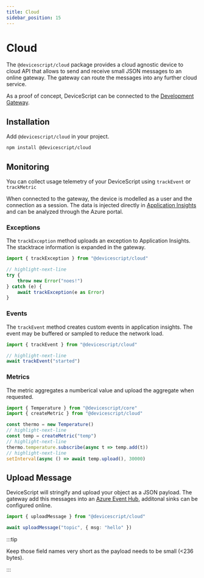 ```yaml
---
title: Cloud
sidebar_position: 15
---
```


# Cloud

The `@devicescript/cloud` package provides a cloud agnostic device to cloud API
that allows to send and receive small JSON messages to an online gateway.
The gateway can route the messages into any further cloud service.

As a proof of concept, DeviceScript can be connected to the [Development Gateway](/developer/cloud/gateway).

## Installation

Add `@devicescript/cloud` in your project.

```bash npm2yarn
npm install @devicescript/cloud
```

## Monitoring

You can collect usage telemetry of your DeviceScript using `trackEvent` or `trackMetric`

When connected to the gateway, the device is modelled as a user and the connection as a session.
The data is injected directly
in [Application Insights](https://learn.microsoft.com/en-us/azure/azure-monitor/app/app-insights-overview)
and can be analyzed through the Azure portal.

### Exceptions

The `trackException` method uploads an exception to Application Insights. The stacktrace information is expanded in the gateway.

```ts
import { trackException } from "@devicescript/cloud"

// highlight-next-line
try {
    throw new Error("noes!")
} catch (e) {
    await trackException(e as Error)
}
```

### Events

The `trackEvent` method creates custom events in application insights. The event may be buffered or sampled
to reduce the network load.

```ts
import { trackEvent } from "@devicescript/cloud"

// highlight-next-line
await trackEvent("started")
```

### Metrics

The metric aggregates a numberical value and upload the aggregate when requested.

```ts
import { Temperature } from "@devicescript/core"
import { createMetric } from "@devicescript/cloud"

const thermo = new Temperature()
// highlight-next-line
const temp = createMetric("temp")
// highlight-next-line
thermo.temperature.subscribe(async t => temp.add(t))
// highlight-next-line
setInterval(async () => await temp.upload(), 30000)
```

## Upload Message

DeviceScript will stringify and upload your object as a JSON payload. The gateway add this messages
into an [Azure Event Hub](https://azure.microsoft.com/en-us/products/event-hubs/), additonal sinks can be configured online.

```ts
import { uploadMessage } from "@devicescript/cloud"

await uploadMessage("topic", { msg: "hello" })
```

:::tip

Keep those field names very short as the payload needs to be small (<236 bytes).

:::
